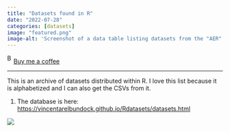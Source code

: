 ```yaml
---
title: "Datasets found in R"
date: "2022-07-28"
categories: [datasets]
image: "featured.png"
image-alt: 'Screenshot of a data table listing datasets from the "AER" package. Columns include Package, Item, Title, Rows, Cols, and counts for data types (binary, character, factor, logical, numeric). Each dataset also includes links to download the CSV and documentation (DOC). Examples include "Affairs" (Fair`s Extramarital Affairs Data, 601 rows, 9 columns), "CollegeDistance" (College Distance Data, 4739 rows, 14 columns), and "CPS1988" (Determinants of Wages Data, 281,555 rows, 7 columns).'
---
```


<link href="https://fonts.googleapis.com/css?family=Cookie" rel="stylesheet"><a class="bmc-button" target="_blank" href="https://www.buymeacoffee.com/JoscelinRocha">![Buy me a coffee](https://cdn.buymeacoffee.com/buttons/bmc-new-btn-logo.svg){alt="Buy me a coffee" width="15" height="21"}Buy me a coffee</a>

------------------------------------------------------------------------

This is an archive of datasets distributed within R. I love this list because it is alphabetized and I can also get the CSVs from it.

1.  The database is here: <https://vincentarelbundock.github.io/Rdatasets/datasets.html>

![](featured.png){fig-alt="Screenshot of a data table listing datasets from the \"AER\" package. Columns include Package, Item, Title, Rows, Cols, and counts for data types (binary, character, factor, logical, numeric). Each dataset also includes links to download the CSV and documentation (DOC). Examples include \"Affairs\" (Fair's Extramarital Affairs Data, 601 rows, 9 columns), \"CollegeDistance\" (College Distance Data, 4739 rows, 14 columns), and \"CPS1988\" (Determinants of Wages Data, 281,555 rows, 7 columns)."}
